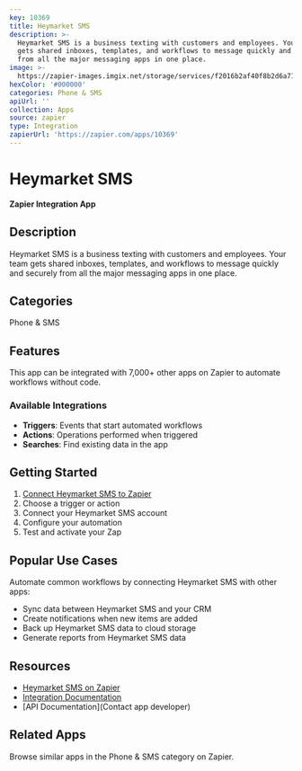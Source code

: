 ```yaml
---
key: 10369
title: Heymarket SMS
description: >-
  Heymarket SMS is a business texting with customers and employees. Your team
  gets shared inboxes, templates, and workflows to message quickly and securely
  from all the major messaging apps in one place.
image: >-
  https://zapier-images.imgix.net/storage/services/f2016b2af40f8b2d6a71aba0f5359d21.png?auto=format%2Ccompress&ixlib=python-3.0.0&q=50
hexColor: '#000000'
categories: Phone & SMS
apiUrl: ''
collection: Apps
source: zapier
type: Integration
zapierUrl: 'https://zapier.com/apps/10369'
---
```

# Heymarket SMS

**Zapier Integration App**

## Description

Heymarket SMS is a business texting with customers and employees. Your team gets shared inboxes, templates, and workflows to message quickly and securely from all the major messaging apps in one place.

## Categories

Phone & SMS

## Features

This app can be integrated with 7,000+ other apps on Zapier to automate workflows without code.

### Available Integrations

- **Triggers**: Events that start automated workflows
- **Actions**: Operations performed when triggered
- **Searches**: Find existing data in the app

## Getting Started

1. [Connect Heymarket SMS to Zapier](https://zapier.com/apps/10369)
2. Choose a trigger or action
3. Connect your Heymarket SMS account
4. Configure your automation
5. Test and activate your Zap

## Popular Use Cases

Automate common workflows by connecting Heymarket SMS with other apps:

- Sync data between Heymarket SMS and your CRM
- Create notifications when new items are added
- Back up Heymarket SMS data to cloud storage
- Generate reports from Heymarket SMS data

## Resources

- [Heymarket SMS on Zapier](https://zapier.com/apps/10369)
- [Integration Documentation](https://zapier.com/apps/10369/integrations)
- [API Documentation](Contact app developer)

## Related Apps

Browse similar apps in the Phone & SMS category on Zapier.
